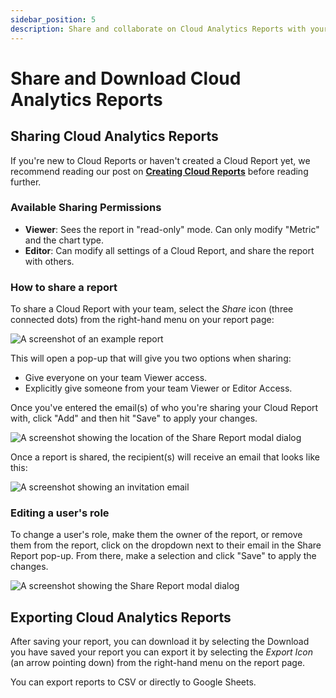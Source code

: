 ```yaml
---
sidebar_position: 5
description: Share and collaborate on Cloud Analytics Reports with your peers and team members.
---
```


# Share and Download Cloud Analytics Reports

## Sharing Cloud Analytics Reports

If you're new to Cloud Reports or haven't created a Cloud Report yet, we recommend reading our post on [**Creating Cloud Reports**](create-cloud-report/index.mdx) before reading further.

### Available Sharing Permissions

- **Viewer**: Sees the report in "read-only" mode. Can only modify "Metric" and the chart type.
- **Editor**: Can modify all settings of a Cloud Report, and share the report with others.

### How to share a report

To share a Cloud Report with your team, select the _Share_ icon (three connected dots) from the right-hand menu on your report page:

![A screenshot of an example report](../../static/img/docs/cmp-example-report.png)

This will open a pop-up that will give you two options when sharing:

- Give everyone on your team Viewer access.
- Explicitly give someone from your team Viewer or Editor Access.

Once you've entered the email(s) of who you're sharing your Cloud Report with, click "Add" and then hit "Save" to apply your changes.

![A screenshot showing the location of the Share Report modal dialog](../../static/img/docs/cmp-share-report-demo.gif)

Once a report is shared, the recipient(s) will receive an email that looks like this:

![A screenshot showing an invitation email](../../static/img/docs/email-invitation.png)

### Editing a user's role

To change a user's role, make them the owner of the report, or remove them from the report, click on the dropdown next to their email in the Share Report pop-up. From there, make a selection and click "Save" to apply the changes.

![A screenshot showing the Share Report modal dialog](../../static/img/docs/cmp-share-report-dialog.png)

## Exporting Cloud Analytics Reports

After saving your report, you can download it by selecting the Download you have saved your report you can export it by selecting the _Export Icon_ (an arrow pointing down) from the right-hand menu on the report page.

You can export reports to CSV or directly to Google Sheets.

